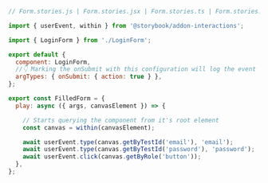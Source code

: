 ```js
// Form.stories.js | Form.stories.jsx | Form.stories.ts | Form.stories.tsx

import { userEvent, within } from '@storybook/addon-interactions';

import { LoginForm } from './LoginForm';

export default {
  component: LoginForm,
  //👇 Marking the onSubmit with this configuration will log the event in the Actions panel
  argTypes: { onSubmit: { action: true } },
};

export const FilledForm = {
  play: async ({ args, canvasElement }) => {

    // Starts querying the component from it's root element
    const canvas = within(canvasElement);

    await userEvent.type(canvas.getByTestId('email'), 'email');
    await userEvent.type(canvas.getByTestId('password'), 'password');
    await userEvent.click(canvas.getByRole('button'));
  },
};
```